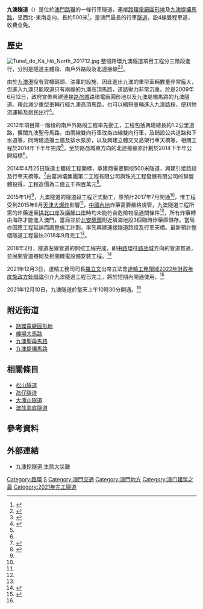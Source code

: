 {{Infobox tunnel
|name         = 九澳隧道<br>Tunel do Ká Hó
|image        = [[File:Tunel_do_Ká_Hó_South_201801.jpg|270px]]
|caption      = 興建中的九澳隧道
|location     = [[路環|路環]][[九澳山|九澳山]]
|coordinates  = 
|route        = 
|status       = 使用中
|start        = 路環電廠圓形地（[[路氹城|路氹城]]）
|end          = 九澳堤壩馬路（[[九澳|九澳]]）
|startwork    = 2015年1月9日<ref name="bastillepost20170111">{{cite news |title=九澳隧道工程首爆 料仍需二十個月完成 |publisher=[[巴士的報|巴士的報]] |date=2017年1月11日 |url=http://www.bastillepost.com/hongkong/article/1714248-%E4%B9%9D%E6%BE%B3%E9%9A%A7%E9%81%93%E5%B7%A5%E7%A8%8B%E9%A6%96%E7%88%86-%E6%96%99%E4%BB%8D%E9%9C%80%E4%BA%8C%E5%8D%81%E5%80%8B%E6%9C%88%E5%AE%8C%E6%88%90 |accessdate=2018年1月9日 |archive-date=2018年1月10日 |archive-url=https://web.archive.org/web/20180110000948/http://www.bastillepost.com/hongkong/article/1714248-%e4%b9%9d%e6%be%b3%e9%9a%a7%e9%81%93%e5%b7%a5%e7%a8%8b%e9%a6%96%e7%88%86-%e6%96%99%e4%bb%8d%e9%9c%80%e4%ba%8c%e5%8d%81%e5%80%8b%e6%9c%88%e5%ae%8c%e6%88%90 |dead-url=no }}{{zh-hant}}</ref>
|open         = 2021年12月10日上午10時30分<ref name="bastillepost20170111"/><ref name="#1">{{cite news |title=九澳隧道12月10日上午10時30分開通 |url=https://www.dsat.gov.mo/dsat/news_detail.aspx?a_id=CF95BCC1ECBBCEC50A9EA173FC4D6266 |publisher=[[交通事務局|交通事務局]] |date=2021-12-09 |accessdate=2021-12-09 |archive-date=2021-12-09 |archive-url=https://web.archive.org/web/20211209111205/https://www.dsat.gov.mo/dsat/news_detail.aspx?a_id=CF95BCC1ECBBCEC50A9EA173FC4D6266 }}</ref>
|close        = 
|owner        = 
|operator     = 
|traffic      = 
|character    = 
|toll         = 免費
|vpd          = 
|builder      = 
|length       = 約500米
|lanes        = 雙管雙向（單一管道為雙線）
|speed        = 50公里/小時
|hielevation  = 
|lowelevation = 
|width        = 12米
|height       = 10米
|grade        = 
}}
'''九澳隧道'''（{{lang-pt|Tunel do Ká Hó}}）是位於[[澳門|澳門]][[路環|路環]]的一條行車隧道，連接[[路環電廠圓形地|路環電廠圓形地]]及[[九澳堤壩馬路|九澳堤壩馬路]]，呈西北-東南走向，長約500米<ref name="macaodaily20140426">{{cite news |title=九澳隧道秋季動工 八公司競投 造價二億五至五億四 |url=http://www.macaodaily.com/html/2014-04/26/content_897680.htm |publisher=[[澳門日報|澳門日報]]A1版 |date=2014年4月26日 |deadurl=yes |archiveurl=https://web.archive.org/web/20140426214555/http://www.macaodaily.com/html/2014-04/26/content_897680.htm |archivedate=2014年4月26日 |accessdate=2014年4月25日 }}{{zh-hant}}</ref>，是澳門最長的行車[[隧道|隧道]]，設4線雙程車道，收費全免。

==歷史==
[[File:Tunel_do_Ká_Hó_North_201712.jpg|thumb]]
整個路環九澳隧道項目工程分三階段進行，分別是隧道主體段、南戶外路段及北連接線<ref>{{cite news|title=路環-九澳隧道-南戶外路段(第1區)建造工程|url=http://www.gdi.gov.mo/construction/34.php|publisher=[[建設發展辦公室|建設發展辦公室]]|date=|deadurl=yes|archiveurl=https://web.archive.org/web/20140426214956/http://www.gdi.gov.mo/construction/34.php|archivedate=2014-04-26|accessdate=2014-04-25}}{{zh-hant}}</ref><ref>{{cite news |title=路環九澳隧道施工前期已進行有關環評工作 |url=http://www.gcs.gov.mo/showNews.php?PageLang=C&DataUcn=63791&Member=0 |publisher=[[澳門特別行政區政府新聞局|新聞局]] |date=2012年9月7日 |accessdate=2014年4月25日 |archive-date=2014年4月26日 |archive-url=https://web.archive.org/web/20140426201348/http://www.gcs.gov.mo/showNews.php?PageLang=C&DataUcn=63791&Member=0 |dead-url=no }}{{zh-hant}}</ref>。

由於[[九澳港|九澳港]]設有貨櫃碼頭、油庫的設施，因此進出九澳的重型車輛數量非常龐大，但進入九澳只能取道只有兩線的九澳高頂馬路，道路壓力非常沉重。於是2009年6月12日，政府宣佈興建連接[[路氹城|路氹城]]路環電廠圓形地以及九澳堤壩馬路的九澳隧道。藉此減少重型車輛行經九澳高頂馬路，也可以縮短車輛進入九澳路程，便利物流運輸及居民出行<ref>{{cite news |language = zh-hant|author =  |url = |title = 大潭山九澳擬闢隧道擴路網|publisher = 澳門日報 |pages =A1 |date = 2009年6月13日 |accessdate = }}</ref>。

2012年項目第一階段的南戶外路段工程率先動工，工程包括興建總長約1.2公里道路，擴闊九澳聖母馬路，由兩線雙向行車改為四線雙向行車，及鋪設公共道路和下水道等，同時建造擋土牆及排水泵房，以及興建立體交叉高架行車天橋等，相關工程於2014年下半年完成<ref name="gcs20140425"/>。至於路氹城東方向的北連接線亦計劃於2014下半年公開招標<ref name="macaodaily20140426"/>。

2014年4月25日隧道主體段工程開標，承建商需要開挖500米隧道，興建引接路段及行車天橋等。<ref name="gcs20140425">{{cite news |title=九澳隧道工程開標 |url=http://www.gcs.gov.mo/showNews.php?DataUcn=77988&PageLang=C |publisher=[[澳門特別行政區政府新聞局|新聞局]] |date=2014年4月25日 |accessdate=2014年4月25日 |archive-date=2014年4月26日 |archive-url=https://web.archive.org/web/20140426201526/http://www.gcs.gov.mo/showNews.php?DataUcn=77988&PageLang=C |dead-url=no }}{{zh-hant}}</ref>由葛洲壩集團第二工程有限公司與珠光工程發展有限公司的聯營體投得，工程造價為二億五千四百萬元<ref>{{cite news |language = zh-hant|author =  |url = |title = 九隧南北入口鑿山體|publisher = 澳門日報 |pages = |date = 2015年9月14日 |accessdate = }}</ref>。

2015年1月<ref name="bastillepost20170111"/>，九澳隧道的隧道段工程正式動工，原預計2017年7月開通<ref name="bastillepost20170111"/>，惟工程受到2015年8月[[2015年天津港危化品倉庫爆炸事故|天津大爆炸]]影響<ref name="bastillepost20170111"/>，[[中國內地|中國內地]]炸藥需要嚴格規管，九澳隧道工程所需的炸藥運至[[拱北口岸|拱北口岸]]及[[橫琴口岸|橫琴口岸]]時均未能符合危險物品通關條件<ref name="bastillepost20170111"/>，所有炸藥轉由海路才能進入澳門，當局並於[[北安碼頭|北安碼頭]]附近填海地設3個臨時炸藥庫儲存。當局亦因應工程延誤而調整施工計劃，率先興建連接隧道路段及行車天橋。最新預計整個隧道工程最快2018年9月完工<ref name="bastillepost20170111"/>。

2018年2月，隧道左線管道的開挖工程完成，即由[[路環|路環]]往[[路氹城|路氹城]]方向的管道貫通，並展開管道襯砌及相關機電設備安裝工程。<ref>{{cite news |language = zh-hant |author =  |url = http://www.macaodaily.com/html/2018-02/21/content_1245628.htm |title = 九隧左管道貫通 |publisher = 澳門日報 |pages = A1 |date = 2018年2月21日 |accessdate =  |archive-url = https://web.archive.org/web/20180626083145/http://www.macaodaily.com/html/2018-02/21/content_1245628.htm |archive-date = 2018年6月26日 |dead-url = yes }}</ref>

2021年12月3日，運輸工務司司長[[羅立文|羅立文]]出席立法會[[澳門特別行政區政府2022年財政年度施政報告|運輸工務領域2022年財政年度施政方針辯論]]引介九澳隧道工程已完工，將於短期內開通使用。<ref>{{cite web |title=羅立文司長引介運輸工務司領域的施政方針 |url=https://www.policyaddress.gov.mo/data/policyAddress/2022/zh-hant/5_2022STOP_header_c.pdf |accessdate=2021-12-03 |archive-date=2021-12-03 |archive-url=https://web.archive.org/web/20211203075957/https://www.policyaddress.gov.mo/data/policyAddress/2022/zh-hant/5_2022STOP_header_c.pdf }}</ref>

2021年12月10日，九澳隧道於當天上午10時30分開通。<ref name="#1"/>

==附近街道==
*[[路環電廠圓形地|路環電廠圓形地]]
*[[機場大馬路|機場大馬路]]
*[[九澳聖母馬路|九澳聖母馬路]]
*[[九澳堤壩馬路|九澳堤壩馬路]]

==相關條目==
*[[松山隧道|松山隧道]]
*[[氹仔隧道|氹仔隧道]]
*[[大潭山隧道|大潭山隧道]]
*[[澳氹海底隧道|澳氹海底隧道]]

==參考資料==
<div class="references-small">
<references />
</div>

==外部連結==
*[https://www.youtube.com/watch?v=227j6_smHgU 九澳挖隧道 生態大災難]{{Wayback|url=https://www.youtube.com/watch?v=227j6_smHgU |date=20190221124626 }}

{{澳門隧道}}

[[Category:路環|Category:路環]]
[[Category:中国公路隧道|S]]
[[Category:澳門交通|Category:澳門交通]]
[[Category:澳門地方|Category:澳門地方]]
[[Category:澳门建筑之最|Category:澳门建筑之最]]
[[Category:2021年完工隧道|Category:2021年完工隧道]]